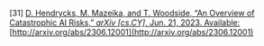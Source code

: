 \[31\]	[D. Hendrycks, M. Mazeika, and T. Woodside, “An Overview of Catastrophic AI Risks,” *arXiv \[cs.CY\]*, Jun. 21, 2023\. Available:](http://paperpile.com/b/Lj1YHA/jAhIf) [http://arxiv.org/abs/2306.12001](http://arxiv.org/abs/2306.12001)